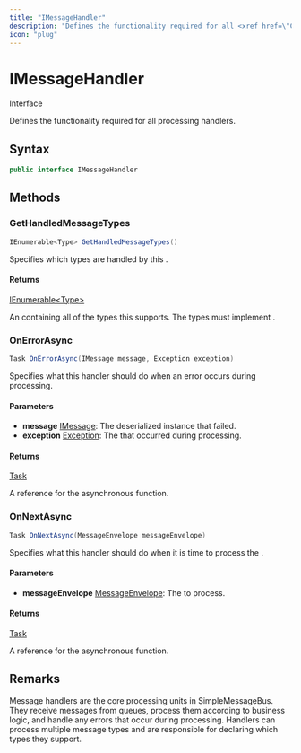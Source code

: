```yaml
---
title: "IMessageHandler"
description: "Defines the functionality required for all <xref href=\"CloudNimble."
icon: "plug"
---
```


# IMessageHandler

<Badge variant="outline">Interface</Badge>

Defines the functionality required for all <xref href="CloudNimble.SimpleMessageBus.Core.IMessage" data-throw-if-not-resolved="false"></xref> processing handlers.

## Syntax

```csharp
public interface IMessageHandler
```

## Methods

### GetHandledMessageTypes

```csharp
IEnumerable<Type> GetHandledMessageTypes()
```

Specifies which <xref href="CloudNimble.SimpleMessageBus.Core.IMessage" data-throw-if-not-resolved="false"></xref> types are handled by this <xref href="CloudNimble.SimpleMessageBus.Core.IMessageHandler" data-throw-if-not-resolved="false"></xref>.

#### Returns

[IEnumerable&lt;Type&gt;](https://learn.microsoft.com/dotnet/api/system.collections.generic.ienumerable-1)

An <xref href="System.Collections.Generic.IEnumerable%601" data-throw-if-not-resolved="false"></xref> containing all of the <xref href="CloudNimble.SimpleMessageBus.Core.IMessage" data-throw-if-not-resolved="false"></xref> types this 
<xref href="CloudNimble.SimpleMessageBus.Core.IMessageHandler" data-throw-if-not-resolved="false"></xref> supports. The types must implement <xref href="CloudNimble.SimpleMessageBus.Core.IMessage" data-throw-if-not-resolved="false"></xref>.

### OnErrorAsync

```csharp
Task OnErrorAsync(IMessage message, Exception exception)
```

Specifies what this handler should do when an error occurs during processing.

#### Parameters

- **message** [IMessage](/api-reference/cloudnimble/simplemessagebus/core/imessage): The deserialized <xref href="CloudNimble.SimpleMessageBus.Core.IMessage" data-throw-if-not-resolved="false"></xref> instance that failed.
- **exception** [Exception](https://learn.microsoft.com/dotnet/api/system.exception): The <xref href="System.Exception" data-throw-if-not-resolved="false"></xref> that occurred during processing.

#### Returns

[Task](https://learn.microsoft.com/dotnet/api/system.threading.tasks.task)

A <xref href="System.Threading.Tasks.Task" data-throw-if-not-resolved="false"></xref> reference for the asynchronous function.

### OnNextAsync

```csharp
Task OnNextAsync(MessageEnvelope messageEnvelope)
```

Specifies what this handler should do when it is time to process the <xref href="CloudNimble.SimpleMessageBus.Core.MessageEnvelope" data-throw-if-not-resolved="false"></xref>.

#### Parameters

- **messageEnvelope** [MessageEnvelope](/api-reference/cloudnimble/simplemessagebus/core/messageenvelope): The <xref href="CloudNimble.SimpleMessageBus.Core.MessageEnvelope" data-throw-if-not-resolved="false"></xref> to process.

#### Returns

[Task](https://learn.microsoft.com/dotnet/api/system.threading.tasks.task)

A <xref href="System.Threading.Tasks.Task" data-throw-if-not-resolved="false"></xref> reference for the asynchronous function.


## Remarks

Message handlers are the core processing units in SimpleMessageBus. They receive messages from queues,
process them according to business logic, and handle any errors that occur during processing.
Handlers can process multiple message types and are responsible for declaring which types they support.


